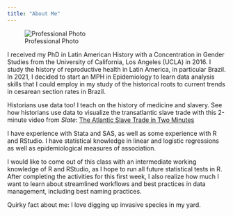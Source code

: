 ```yaml
---
title: "About Me"
---
```


![Professional Photo](IMG_Professional.jpeg)

I received my PhD in Latin American History with a Concentration in Gender Studies from the University of California, Los Angeles (UCLA) in 2016. I study the history of reproductive health in Latin America, in particular Brazil. In 2021, I decided to start an MPH in Epidemiology to learn data analysis skills that I could employ in my study of the historical roots to current trends in cesarean section rates in Brazil.

Historians use data too! I teach on the history of medicine and slavery. See how historians use data to visualize the transatlantic slave trade with this 2-minute video from _Slate_: [The Atlantic Slave Trade in Two Minutes](https://youtu.be/SKo-_Xxfywk?si=19MM8quH4umR7JD_)

I have experience with Stata and SAS, as well as some experience with R and RStudio. I have statistical knowledge in linear and logistic regressions as well as epidemiological measures of association.

I would like to come out of this class with an intermediate working knowledge of R and RStudio, as I hope to run all future statistical tests in R. After completing the activities for this first week, I also realize how much I want to learn about streamlined workflows and best practices in data management, including best naming practices.

Quirky fact about me: I love digging up invasive species in my yard.